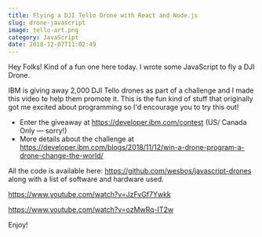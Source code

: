 ```yaml
---
title: Flying a DJI Tello Drone with React and Node.js
slug: drone-javascript
image: tello-art.png
category: JavaScript
date: 2018-12-07T11:02:49
---
```


Hey Folks! Kind of a fun one here today. I wrote some JavaScript to fly a DJI Drone.

IBM is giving away 2,000 DJI Tello drones as part of a challenge and I made this video to help them promote it. This is the fun kind of stuff that originally got me excited about programming so I'd encourage you to try this out!

<ul>
<li>Enter the giveaway at <a href="https://developer.ibm.com/contest/?cm_mmc=ibmdev-_-drone-_-youtube-_-wesbos">https://developer.ibm.com/contest</a> (US/ Canada Only — sorry!)</li>
<li>More details about the challenge at <a href="https://developer.ibm.com/blogs/2018/11/12/win-a-drone-program-a-drone-change-the-world/">https://developer.ibm.com/blogs/2018/11/12/win-a-drone-program-a-drone-change-the-world/</a></li>
</ul>

All the code is available here: <a href="https://github.com/wesbos/javascript-drones">https://github.com/wesbos/javascript-drones</a> along with a list of software and hardware used.

https://www.youtube.com/watch?v=JzFvGf7Ywkk

https://www.youtube.com/watch?v=ozMwRq-IT2w

Enjoy!